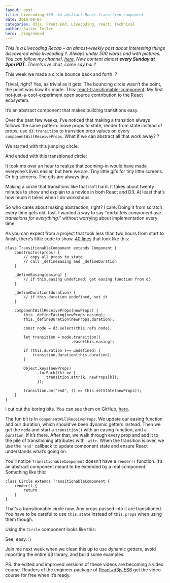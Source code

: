 ```yaml
---
layout: post
title: Livecoding #18: An abstract React transition component
date: 2016-08-07
categories: d3js, Front End, Livecoding, react, Technical
author: Swizec Teller
hero: ./img/embed
---
```


_This is a Livecoding Recap – an almost-weekly post about interesting things discovered while livecoding ?. Always under 500 words and with pictures. You can follow my channel, [here](https://livecoding.tv/swizec). New content almost **every Sunday at 2pm PDT**. There’s live chat, come say hai ?_

This week we made a circle bounce back and forth. ?

Trivial, right? Yes, as trivial as it gets. The bouncing circle wasn’t the point, the point was how it’s made. This: [react-transitionable-component](https://github.com/Swizec/react-transitionable-component). My first not-just-a-cool-experiment open source contribution to the React ecosystem.

It’s an abstract component that makes building transitions easy.

Over the past few weeks, I’ve noticed that making a transition always follows the same pattern: move props to state, render from state instead of props, use `d3.transition` to transition prop values on every `componentWillReceiveProps`. What if we can abstract all that work away? ?

We started with this jumping circle:

> [](//imgur.com/sFBlt)

And ended with this transitioned circle:

> [](//imgur.com/Z256F)

It took me over an hour to realize that zooming-in would have made everyone’s lives easier, but here we are. Tiny little gifs for tiny little screens. Or big screens. The gifs are always tiny.

Making a circle that transitions like that isn’t hard. It takes about twenty minutes to show and explain to a novice in both React and D3. At least that’s how much it takes when I do workshops.

So who cares about making abstraction, right? I care. Doing it from scratch every time gets old, fast. I wanted a way to say _“make this component use transitions for everything.”_ without worrying about implementation every time.

As you can expect from a project that took less than two hours from start to finish, there’s little code to show. [40 lines](https://github.com/Swizec/react-transitionable-component/blob/master/src/TransitionableComponent.js) that look like this:

    class TransitionableComponent extends Component {
        constructor(props) {
            // copy all props to state
            // call _defineEasing and _defineDuration
        }

        _defineEasing(easing) {
            // if this.easing undefined, get easing function from d3
        }

        _defineDuration(duration) {
            // if this.duration undefined, set it
        }

        componentWillReceiveProps(newProps) {
            this._defineEasing(newProps.easing);
            this._defineDuration(newProps.duration);

            const node = d3.select(this.refs.node);

            let transition = node.transition()
                                 .ease(this.easing);

            if (this.duration !== undefined) {
                transition.duration(this.duration);
            }

            Object.keys(newProps)
                  .forEach((k) => {
                      transition.attr(k, newProps[k]);
                  });

            transition.on('end', () => this.setState(newProps));
        }
    }

I cut out the boring bits. You can see them on GitHub, [here](https://github.com/Swizec/react-transitionable-component/blob/master/src/TransitionableComponent.js).

The fun bit is in `componentWillReceiveProps`. We update our easing function and our duration, which should’ve been dynamic getters instead. Then we get the `node` and start a `transition()` with an easing function, and a `duration`, if it’s there. After that, we walk through every prop and add it to the pile of transitioning attributes with `.attr`. When the transition is over, we use the `'end'` callback to update component state and ensure React understands what’s going on.

You’ll notice `TransitionableComponent` doesn’t have a `render()` function. It’s an abstract component meant to be extended by a real component. Something like this:

    class Circle extends TransitionableComponent {
        render() {
            return 
        }
    }

That’s a transitionable circle now. Any props passed into it are transitioned. You have to be careful to use `this.state` instead of `this.props` when using them though.

Using the `Circle` component looks like this:

        

See, easy. :)

Join me next week when we clean this up to use dynamic getters, avoid importing the entire d3 library, and build some examples.

PS: the edited and improved versions of these videos are becoming a video course. Readers of the engineer package of [React+d3js ES6](http://swizec.com/reactd3js/) get the video course for free when it’s ready.
